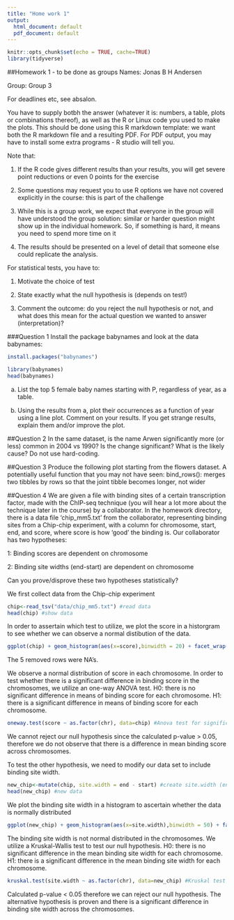 ```yaml
---
title: "Home work 1"
output:
  html_document: default
  pdf_document: default
---
```


```r
knitr::opts_chunk$set(echo = TRUE, cache=TRUE)
library(tidyverse)
```

##Homework 1 - to be done as groups
Names: Jonas B H Andersen

Group: Group 3

For deadlines etc, see absalon. 

You have to supply botbh the answer (whatever it is: numbers, a table, plots or combinations thereof), as well as the R or Linux code you used to make the plots. This should be done using this R markdown template: we want both the R markdown file and a resulting PDF. For PDF output, you may have to install some extra programs - R studio will tell you. 

Note that:

1. If the R code gives different results than your results, you will get severe point reductions or even 0 points for the exercise

2. Some questions may request you to use R options we have not covered explicitly in the course: this is part of the challenge

3. While this is a group work, we expect that everyone in the group will have understood the group solution: similar or harder question might show up in the individual homework. So, if something is hard, it means you need to spend more time on it

4. The results should be presented on a level of detail that someone else could replicate the analysis. 

For statistical tests, you have to:

1) Motivate the choice of test 

2) State exactly what the null hypothesis is (depends on test!)

3) Comment the outcome: do you reject the null hypothesis or not, and what does this mean for the actual question we wanted to answer (interpretation)?


###Question 1
Install the package babynames and look at the data babynames:

```r
install.packages("babynames")
```
```r
library(babynames)
head(babynames)
```

a) List the top 5 female baby names starting with P, regardless of year, as a table. 

b) Using the results from a, plot their occurrences as a function of year using a line plot.  Comment on your results. If you get strange results, explain them and/or improve the plot. 


##Question 2
In the same dataset, is the name Arwen significantly more (or less) common in 2004 vs 1990? Is the change significant? What is the likely cause? Do not use hard-coding. 



##Question 3
Produce the following plot starting from the flowers dataset. A potentially useful function that you may not have seen: bind_rows():  merges two tibbles by rows so that the joint tibble  becomes longer, not wider



##Question 4
We are given a file with binding sites of a certain transcription factor, made with the ChIP-seq technique (you will hear a lot more about the technique later in the course) by a collaborator. 
In the homework directory, there is a data file 'chip_mm5.txt' from the collaborator, representing binding sites from a Chip-chip experiment, with a column for  chromosome, start, end, and score, where score is how 'good' the binding is. Our collaborator has two hypotheses:

1: Binding scores are dependent on chromosome

2: Binding site widths (end-start) are dependent on chromosome

Can you prove/disprove these two hypotheses statistically?



We first collect data from the Chip-chip experiment

```r
 
chip<-read_tsv("data/chip_mm5.txt") #read data
head(chip) #show data

```

In order to assertain which test to utilize, we plot the score in a historgram to see whether we can observe a normal distibution of the data.

```r
 
ggplot(chip) + geom_histogram(aes(x=score),binwidth = 20) + facet_wrap(~chr) + theme_bw() # plot distribution of scores across each chromosome

```

The 5 removed rows were NA's.

We observe a normal distribution of score in each chromosome. In order to test whether there is a significant difference in binding score in the chromosomes, we utilize an one-way ANOVA test.
H0: there is no significant difference in means of binding score for each chromosome. 
H1: there is a significant difference in means of binding score for each chromosome. 

```r

oneway.test(score ~ as.factor(chr), data=chip) #Anova test for significance difference between score values across chromosomes

```



We cannot reject our null hypothesis since the calculated p-value > 0.05, therefore we do not observe that there is a difference in mean binding score across chromosomes.

To test the other hypothesis, we need to modify our data set to include binding site width.

```r

new_chip<-mutate(chip, site.width = end - start) #create site.width (end - start)
head(new_chip) #new data

```

We plot the binding site width in a histogram to ascertain whether the data is normally distributed

```r

ggplot(new_chip) + geom_histogram(aes(x=site.width),binwidth = 50) + facet_wrap(~chr) + theme_bw() # plot distribution of site width across each chromosome. Not a normal distribution

```

The binding site width is not normal distributed in the chromosomes. We utilize a Kruskal-Wallis test to test our null hypothesis.
H0: there is no significant difference in the mean binding site width for each chromosome. 
H1: there is a significant difference in the mean binding site width for each chromosome. 

```r

kruskal.test(site.width ~ as.factor(chr), data=new_chip) #Kruskal test for significance difference between site width across chromosomes

```

Calculated p-value < 0.05 therefore we can reject our null hypothesis. The alternative hypothesis is proven and there is a significant difference in binding site width across the chromosomes.












